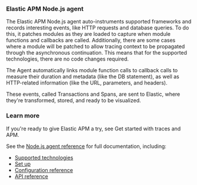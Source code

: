 
### Elastic APM Node.js agent

The Elastic APM Node.js agent auto-instruments supported frameworks and records interesting events,
like HTTP requests and database queries. To do this, it patches modules as they are loaded to capture when module functions and callbacks are called. Additionally, there are some cases where a module will be patched to allow tracing context to be propagated through the asynchronous continuation.
This means that for the supported technologies, there are no code changes required.

The Agent automatically links module function calls to callback calls to measure their duration and metadata (like the DB statement),
as well as HTTP-related information (like the URL, parameters, and headers).

These events, called Transactions and Spans, are sent to Elastic, where they're transformed, stored, and ready to be visualized.

### Learn more

If you're ready to give Elastic APM a try, see <DocLink id="serverlessObservabilityApmGetStarted">Get started with traces and APM</DocLink>.

See the [Node.js agent reference](https://www.elastic.co/guide/en/apm/agent/nodejs/current/intro.html) for full documentation, including:

* [Supported technologies](https://www.elastic.co/guide/en/apm/agent/nodejs/current/supported-technologies.html)
* [Set up](https://www.elastic.co/guide/en/apm/agent/nodejs/current/set-up.html)
* [Configuration reference](https://www.elastic.co/guide/en/apm/agent/nodejs/current/advanced-setup.html)
* [API reference](https://www.elastic.co/guide/en/apm/agent/nodejs/current/api.html)


<APMAgentWarning />